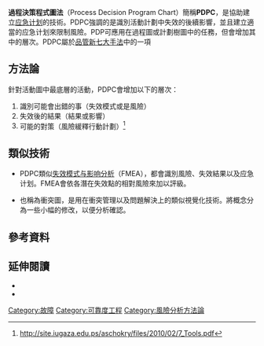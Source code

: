 '''過程決策程式圖法'''（Process Decision Program Chart）簡稱'''PDPC'''，是協助建立[[应急计划|应急计划]]的技術。PDPC強調的是識別活動計劃中失效的後續影響，並且建立適當的应急计划來限制風險。PDP可應用在過程圖或計劃樹圖中的任務，但會增加其中的層次。PDPC屬於[[品管新七大手法|品管新七大手法]]中的一項

==方法論==
針對活動圖中最底層的活動，PDPC會增加以下的層次：
# 識別可能會出錯的事（失效模式或是風險）
# 失效後的結果（結果或影響）
# 可能的對策（風險緩釋行動計劃）<ref>http://site.iugaza.edu.ps/aschokry/files/2010/02/7_Tools.pdf</ref>

==類似技術==
* PDPC類似[[失效模式与影响分析|失效模式与影响分析]]（FMEA），都會識別風險、失效結果以及应急计划。FMEA會依各潛在失效點的相對風險來加以評級。
* {{le|撥雲|Evaporating Cloud}}也稱為衝突圖，是用在衝突管理以及問題解決上的類似視覺化技術。將概念分為一些小幅的修改，以便分析確認。
==參考資料==
{{Reflist}}

==延伸閱讀 ==
*{{cite book
  | last = Tague
  | first = Nancy
  | title = The Quality Toolbox
  | publisher = ASQ Quality Press
  | date = 2004
  | pages = 428–430
  | isbn = 0-87389-639-4 }}
*{{cite book
  | last = Goal QPC
  | first = David
  | title = The Memory Jogger II…
  | publisher = Goal QPC Press| date=1994
  | pages =160-162| isbn = 1-879364-44-1
<!--| url-access = registration-->
  | url = https://archive.org/details/memoryjoggeriip00bras/page/160
}}
{{品质管理工具}}
[[Category:故障|Category:故障]]
[[Category:可靠度工程|Category:可靠度工程]]
[[Category:風險分析方法論|Category:風險分析方法論]]
{{tech-stub}}